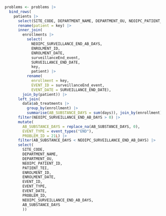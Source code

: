 ```r

problems <- problems |>
  bind_rows(
    patients |>
      select(SITE_CODE, DEPARTMENT_NAME, DEPARTMENT_OU, NEOIPC_PATIENT_ID, PATIENT_TEI, key) |>
      rename(patient = key) |>
      inner_join(
        enrollments |>
          select(
            NEOIPC_SURVEILLANCE_END_AB_DAYS,
            ENROLMENT_ID,
            ENROLMENT_DATE,
            surveillanceEnd_event,
            SURVEILLANCE_END_DATE,
            key,
            patient) |>
          rename(
            enrollment = key,
            EVENT_ID = surveillanceEnd_event,
            EVENT_DATE = SURVEILLANCE_END_DATE),
        join_by(patient)) |>
      left_join(
        data$ab_treatments |>
          group_by(enrollment) |>
          summarise(AB_SUBSTANCE_DAYS = sum(days)), join_by(enrollment)) |>
      filter(NEOIPC_SURVEILLANCE_END_AB_DAYS > 0) |>
      mutate(
        AB_SUBSTANCE_DAYS = replace_na(AB_SUBSTANCE_DAYS, 0),
        EVENT_TYPE = event_types("END"),
        PROBLEM_ID = 21L) |>
      filter(AB_SUBSTANCE_DAYS < NEOIPC_SURVEILLANCE_END_AB_DAYS) |>
      select(
        SITE_CODE,
        DEPARTMENT_NAME,
        DEPARTMENT_OU,
        NEOIPC_PATIENT_ID,
        PATIENT_TEI,
        ENROLMENT_ID,
        ENROLMENT_DATE,
        EVENT_ID,
        EVENT_TYPE,
        EVENT_DATE,
        PROBLEM_ID,
        NEOIPC_SURVEILLANCE_END_AB_DAYS,
        AB_SUBSTANCE_DAYS
        ))
```
